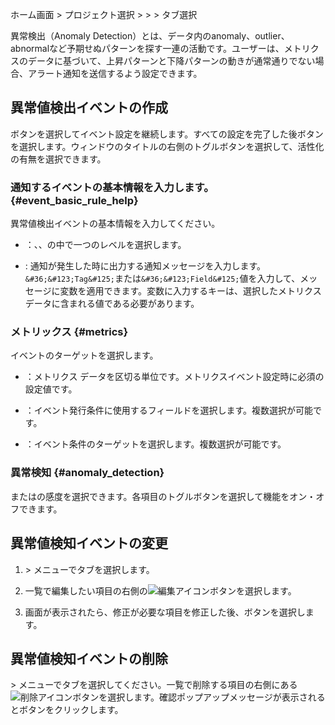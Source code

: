 ホーム画面 &gt; プロジェクト選択 &gt; <Cmdname sid="side_event" className="uitext" /> &gt; <Cmdname sid="side_eventSetting" className="uitext" /> &gt; <Cmdname sid="anomaly_detection" className="uitext" />タブ選択

異常検出（Anomaly Detection）とは、データ内のanomaly、outlier、abnormalなど予期せぬパターンを探す一連の活動です。ユーザーは、メトリクスのデータに基づいて、上昇パターンと下降パターンの動きが通常通りでない場合、アラート通知を送信するよう設定できます。 

<ImgLang img='set-event-abnormal.png' desc='異常値検知' />

## 異常値検出イベントの作成

<Cmdname sid="add_alert_setting" className="uitext" />ボタンを選択して<Cmdname sid="anomaly_detection" className="uitext" />イベント設定を継続します。すべての設定を完了した後<Cmdname sid="save" className="uitext" />ボタンを選択します。<Cmdname sid="anomaly_detection" className="uitext" />ウィンドウのタイトルの右側のトグルボタンを選択して、活性化の有無を選択できます。

<ImgLang img='set-event-anormal-create.png' desc='異常値検知' />

### 通知するイベントの基本情報を入力します。 {#event_basic_rule_help}

異常値検出イベントの基本情報を入力してください。

- <Cmdname sid="level" className="uitext" />：<Cmdname sid="info" className="info" />、<Cmdname sid="warning" className="slow" />、<Cmdname sid="critical" className="vslow" />の中で一つのレベルを選択します。

- <Cmdname sid="message" className="uitext" />: 通知が発生した時に出力する通知メッセージを入力します。`&#36;&#123;Tag&#125;`または`&#36;&#123;Field&#125;`値を入力して、メッセージに変数を適用できます。変数に入力するキーは、選択したメトリクスデータ<Cmdname sid="category" className="uitext" />に含まれる値である必要があります。

### メトリックス {#metrics}

イベントのターゲットを選択します。

- <Cmdname sid="category" className="uitext" />：メトリクス データを区切る単位です。メトリクスイベント設定時に必須の設定値です。

- <Cmdname sid="field" className="uitext" />：イベント発行条件に使用するフィールドを選択します。複数選択が可能です。

- <Cmdname sid="filter" className="uitext" />：イベント条件のターゲットを選択します。複数選択が可能です。

### 異常検知 {#anomaly_detection}

<Cmdname sid="rising_pattern" className="uitext" />または<Cmdname sid="falling_pattern" className="uitext" />の感度を選択できます。各項目のトグルボタンを選択して機能をオン・オフできます。

## 異常値検知イベントの変更

1. <Cmdname sid="side_event" className="uitext" /> &gt; <Cmdname sid="side_eventSetting" className="uitext" />メニューで<Cmdname sid="anomaly_detection" className="uitext" />タブを選択します。

2. <Cmdname sid="anomaly_detection" className="uitext" />一覧で編集したい項目の右側の![編集アイコン](/img/ico-edit.svg)ボタンを選択します。

3. <Cmdname sid="anomaly_detection" className="uitext" />画面が表示されたら、修正が必要な項目を修正した後、<Cmdname sid="save" className="uitext" />ボタンを選択します。

## 異常値検知イベントの削除

<Cmdname sid="side_event" className="uitext" /> &gt; <Cmdname sid="side_eventSetting" className="uitext" />メニューで<Cmdname sid="anomaly_detection" className="uitext" />タブを選択してください。一覧で削除する項目の右側にある![削除アイコン](/img/ico-trash.svg)ボタンを選択します。確認ポップアップメッセージが表示されると<Cmdname sid="delete" className="uitext" />ボタンをクリックします。

